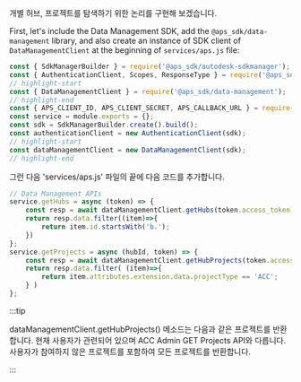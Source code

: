 개별 허브, 프로젝트를 탐색하기 위한 논리를 구현해 보겠습니다.

First, let's include the Data Management SDK, add the `@aps_sdk/data-management` library, and also create an instance of
SDK client of `DataManagementClient` at the beginning of `services/aps.js` file:
```js title="services/aps.js"
const { SdkManagerBuilder } = require('@aps_sdk/autodesk-sdkmanager');
const { AuthenticationClient, Scopes, ResponseType } = require('@aps_sdk/authentication');
// highlight-start
const { DataManagementClient } = require('@aps_sdk/data-management');
// highlight-end
const { APS_CLIENT_ID, APS_CLIENT_SECRET, APS_CALLBACK_URL } = require('../config.js');
const service = module.exports = {};
const sdk = SdkManagerBuilder.create().build();
const authenticationClient = new AuthenticationClient(sdk);
// highlight-start
const dataManagementClient = new DataManagementClient(sdk);
// highlight-end
```

그런 다음 'services/aps.js' 파일의 끝에 다음 코드를 추가합니다.

```js title="services/aps.js"
// Data Management APIs
service.getHubs = async (token) => {
    const resp = await dataManagementClient.getHubs(token.access_token);
    return resp.data.filter((item)=>{
        return item.id.startsWith('b.');
    })
};
service.getProjects = async (hubId, token) => {
    const resp = await dataManagementClient.getHubProjects(token.access_token, hubId);
    return resp.data.filter( (item)=>{
        return item.attributes.extension.data.projectType == 'ACC';
    } )
};
```


:::tip

dataManagementClient.getHubProjects() 메소드는 다음과 같은 프로젝트를 반환합니다. 
현재 사용자가 관련되어 있으며 ACC Admin GET Projects API와 다릅니다. 
사용자가 참여하지 않은 프로젝트를 포함하여 모든 프로젝트를 반환합니다.


:::

